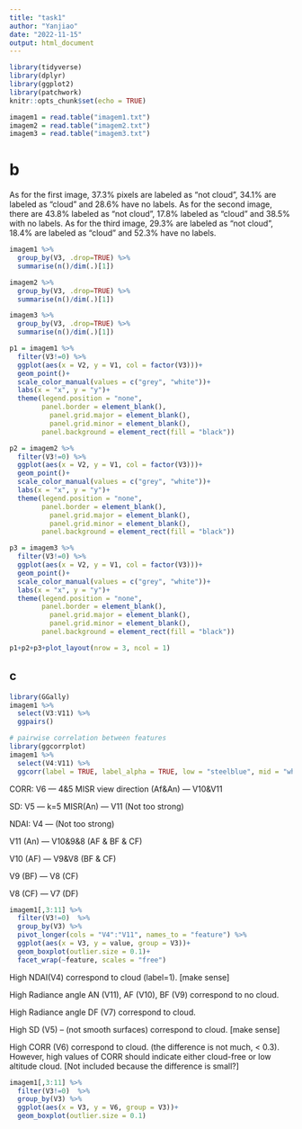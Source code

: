 ```yaml
---
title: "task1"
author: "Yanjiao"
date: "2022-11-15"
output: html_document
---
```


```r
library(tidyverse)
library(dplyr)
library(ggplot2)
library(patchwork)
knitr::opts_chunk$set(echo = TRUE)
```

```r
imagem1 = read.table("imagem1.txt")
imagem2 = read.table("imagem2.txt")
imagem3 = read.table("imagem3.txt")
```

# b
As for the first image, 37.3% pixels are labeled as "not cloud", 34.1% are labeled as "cloud" and 28.6% have no labels. As for the second image, there are 43.8% labeled as "not cloud", 17.8% labeled as "cloud" and 38.5% with no labels. As for the third image, 29.3% are labeled as "not cloud", 18.4% are labeled as "cloud" and 52.3% have no labels.
```r
imagem1 %>%
  group_by(V3, .drop=TRUE) %>%
  summarise(n()/dim(.)[1])

imagem2 %>%
  group_by(V3, .drop=TRUE) %>%
  summarise(n()/dim(.)[1])

imagem3 %>%
  group_by(V3, .drop=TRUE) %>%
  summarise(n()/dim(.)[1])
```

```r
p1 = imagem1 %>%
  filter(V3!=0) %>%
  ggplot(aes(x = V2, y = V1, col = factor(V3)))+
  geom_point()+
  scale_color_manual(values = c("grey", "white"))+
  labs(x = "x", y = "y")+
  theme(legend.position = "none",
        panel.border = element_blank(),
          panel.grid.major = element_blank(),
          panel.grid.minor = element_blank(),
        panel.background = element_rect(fill = "black"))

p2 = imagem2 %>%
  filter(V3!=0) %>%
  ggplot(aes(x = V2, y = V1, col = factor(V3)))+
  geom_point()+
  scale_color_manual(values = c("grey", "white"))+
  labs(x = "x", y = "y")+
  theme(legend.position = "none",
        panel.border = element_blank(),
          panel.grid.major = element_blank(),
          panel.grid.minor = element_blank(),
        panel.background = element_rect(fill = "black"))

p3 = imagem3 %>%
  filter(V3!=0) %>%
  ggplot(aes(x = V2, y = V1, col = factor(V3)))+
  geom_point()+
  scale_color_manual(values = c("grey", "white"))+
  labs(x = "x", y = "y")+
  theme(legend.position = "none",
        panel.border = element_blank(),
          panel.grid.major = element_blank(),
          panel.grid.minor = element_blank(),
        panel.background = element_rect(fill = "black"))

p1+p2+p3+plot_layout(nrow = 3, ncol = 1)
```

## c

```r
library(GGally)
imagem1 %>%
  select(V3:V11) %>%
  ggpairs()
```

```r
# pairwise correlation between features
library(ggcorrplot)
imagem1 %>%
  select(V4:V11) %>%
  ggcorr(label = TRUE, label_alpha = TRUE, low = "steelblue", mid = "white", high = "darkred")
```

CORR: V6 --- 4&5 MISR view direction (Af&An) --- V10&V11

SD: V5 --- k=5 MISR(An) --- V11 (Not too strong) 

NDAI: V4 --- (Not too strong)

V11 (An) --- V10&9&8 (AF & BF & CF)

V10 (AF) --- V9&V8 (BF & CF)

V9 (BF) --- V8 (CF)

V8 (CF) --- V7 (DF)

```r
imagem1[,3:11] %>%
  filter(V3!=0)  %>%
  group_by(V3) %>%
  pivot_longer(cols = "V4":"V11", names_to = "feature") %>%
  ggplot(aes(x = V3, y = value, group = V3))+
  geom_boxplot(outlier.size = 0.1)+
  facet_wrap(~feature, scales = "free")
```

High NDAI(V4) correspond to cloud (label=1). [make sense]

High Radiance angle AN (V11), AF (V10), BF (V9) correspond to no cloud.

High Radiance angle DF (V7) correspond to cloud.

High SD (V5) -- (not smooth surfaces) correspond to cloud. [make sense]

High CORR (V6) correspond to cloud. (the difference is not much, < 0.3). However, high values of CORR should indicate either cloud-free or low altitude cloud. [Not included because the difference is small?]

```r
imagem1[,3:11] %>%
  filter(V3!=0)  %>%
  group_by(V3) %>%
  ggplot(aes(x = V3, y = V6, group = V3))+
  geom_boxplot(outlier.size = 0.1)
```







